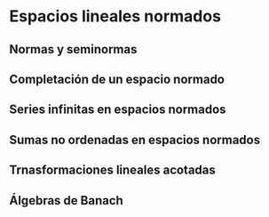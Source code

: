 # Espacios lineales normados

## Normas y seminormas

## Completación de un espacio normado

## Series infinitas en espacios normados

## Sumas no ordenadas en espacios normados

## Trnasformaciones lineales acotadas

## Álgebras de Banach